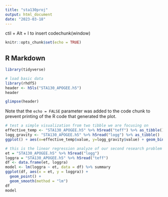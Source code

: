 ---
title: "sta130proj"
output: html_document
date: "2023-03-18"
---
ctil + Alt + I to insert codechunk(window)

```{r setup, include=FALSE}
knitr::opts_chunk$set(echo = TRUE)
```

## R Markdown


```{r cars}
library(tidyverse)
```

```{r}
# load basic data
library(rhdf5)
header <- h5ls("STA130_APOGEE.h5")
header
```

```{r}
glimpse(header)
```

Note that the `echo = FALSE` parameter was added to the code chunk to prevent printing of the R code that generated the plot.


```{r}
# test a simple visualization from two tibble we are focusing on
effective_temp <- "STA130_APOGEE.h5" %>% h5read("teff") %>% as_tibble()
logg_gravity <- "STA130_APOGEE.h5" %>% h5read("logg") %>% as_tibble()
ggplot() + aes(x=effective_temp$value, y=logg_gravity$value) + geom_bin_2d(bins=200)
```

```{r}
# this is the linear regression analyze of our second research problem
et = "STA130_APOGEE.h5" %>% h5read("logg")
loggra = "STA130_APOGEE.h5" %>% h5read("teff")
df <- data.frame(et, loggra)
model <- lm(loggra ~ et, data = df) %>% summary
ggplot(df, aes(x = et, y = loggra)) +
  geom_point() +
  geom_smooth(method = "lm")
df
model
```


